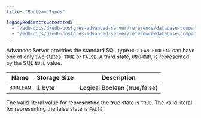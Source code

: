 ```yaml
---
title: "Boolean Types"

legacyRedirectsGenerated:
  - "/edb-docs/d/edb-postgres-advanced-server/reference/database-compatibility-for-oracle-developers-reference-guide/13/boolean_type.html"
  - "/edb-docs/d/edb-postgres-advanced-server/reference/database-compatibility-for-oracle-developers-reference-guide/latest/boolean_type.html"
---
```


<div id="boolean_type" class="registered_link"></div>

Advanced Server provides the standard SQL type `BOOLEAN`. `BOOLEAN` can have one of only two states: `TRUE` or `FALSE`. A third state, `UNKNOWN`, is represented by the SQL `NULL` value.

| Name      | Storage Size | Description                  |
| --------- | ------------ | ---------------------------- |
| `BOOLEAN` | 1 byte       | Logical Boolean (true/false) |

The valid literal value for representing the true state is `TRUE`. The valid literal for representing the false state is `FALSE`.
